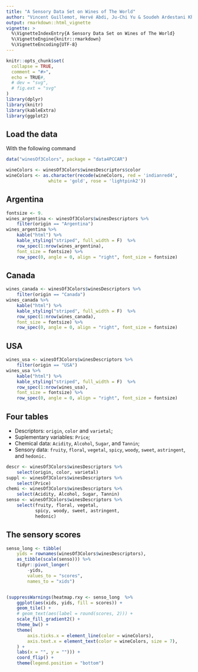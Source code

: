 ```yaml
---
title: "A Sensory Data Set on Wines of The World"
author: "Vincent Guillemot, Hervé Abdi, Ju-Chi Yu & Soudeh Ardestani Khoubrouy"
output: rmarkdown::html_vignette
vignette: >
  %\VignetteIndexEntry{A Sensory Data Set on Wines of The World}
  %\VignetteEngine{knitr::rmarkdown}
  %\VignetteEncoding{UTF-8}
---
```


```r
knitr::opts_chunk$set(
  collapse = TRUE,
  comment = "#>",
  echo = TRUE#, 
  # dev = "svg",
  # fig.ext = "svg"
)
library(dplyr)
library(knitr)
library(kableExtra)
library(ggplot2)
```

## Load the data

With the following command

```r
data("winesOf3Colors", package = "data4PCCAR")
```

```r
wineColors <- winesOf3Colors$winesDescriptors$color
wineColors <- as.character(recode(wineColors, red = 'indianred4', 
                white = 'gold', rose = 'lightpink2'))
```

## Argentina {.smaller}

```r
fontsize <- 9.
wines_argentina <- winesOf3Colors$winesDescriptors %>%
    filter(origin == "Argentina")
wines_argentina %>%
    kable("html") %>%
    kable_styling("striped", full_width = F)  %>%
    row_spec(1:nrow(wines_argentina), 
    font_size = fontsize) %>%
    row_spec(0, angle = 0, align = "right", font_size = fontsize)
```

## Canada {.smaller}

```r
wines_canada <- winesOf3Colors$winesDescriptors %>%
    filter(origin == "Canada")
wines_canada %>%
    kable("html") %>%
    kable_styling("striped", full_width = F)  %>%
    row_spec(1:nrow(wines_canada), 
    font_size = fontsize) %>%
    row_spec(0, angle = 0, align = "right", font_size = fontsize)
```

## USA {.smaller}

```r
wines_usa <- winesOf3Colors$winesDescriptors %>%
    filter(origin == "USA")
wines_usa %>%
    kable("html") %>%
    kable_styling("striped", full_width = F)  %>%
    row_spec(1:nrow(wines_usa), 
    font_size = fontsize) %>%
    row_spec(0, angle = 0, align = "right", font_size = fontsize)
```

## Four tables

-   Descriptors: `origin`, `color` and `varietal`;
-   Suplementary variables: `Price`;
-   Chemical data: `Acidity`, `Alcohol`, `Sugar`, and `Tannin`;
-   Sensory data: `fruity`, `floral`, `vegetal`, `spicy`, `woody`, `sweet`, `astringent`, and `hedonic.`

```r
descr <- winesOf3Colors$winesDescriptors %>% 
    select(origin, color, varietal)
suppl <- winesOf3Colors$winesDescriptors %>% 
    select(Price)
chemi <- winesOf3Colors$winesDescriptors %>% 
    select(Acidity, Alcohol, Sugar, Tannin)
senso <- winesOf3Colors$winesDescriptors %>% 
    select(fruity, floral, vegetal, 
           spicy, woody, sweet, astringent, 
           hedonic)
```

## The sensory scores

```r
senso_long <- tibble(
    yids = rownames(winesOf3Colors$winesDescriptors), 
    as_tibble(scale(senso))) %>%
    tidyr::pivot_longer(
        -yids,
        values_to = "scores",
        names_to = "xids")


(suppressWarnings(heatmap.rxy <- senso_long  %>%
    ggplot(aes(xids, yids, fill = scores)) +
    geom_tile() +
    # geom_text(aes(label = round(scores, 2))) +
    scale_fill_gradient2() +
    theme_bw() +
    theme(
        axis.ticks.x = element_line(color = wineColors),
        axis.text.x = element_text(color = wineColors, size = 7),
    ) +
    labs(x = "", y = ""))) + 
    coord_flip() + 
    theme(legend.position = "bottom")
```

